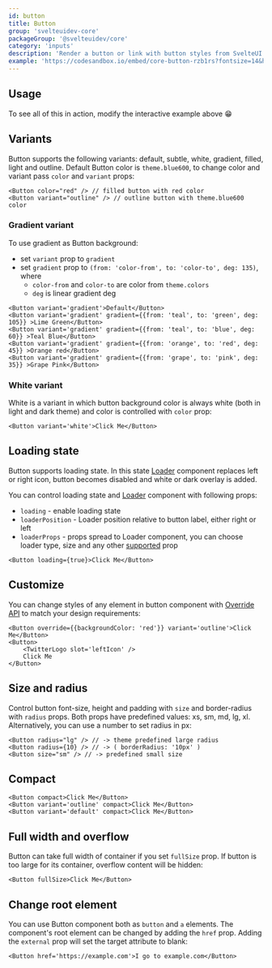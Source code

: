 ```yaml
---
id: button
title: Button
group: 'svelteuidev-core'
packageGroup: '@svelteuidev/core'
category: 'inputs'
description: 'Render a button or link with button styles from SvelteUI theme'
example: 'https://codesandbox.io/embed/core-button-rzb1rs?fontsize=14&hidenavigation=1&module=%2FApp.svelte&theme=dark&view=preview'
---
```


## Usage

To see all of this in action, modify the interactive example above :grin:

## Variants

Button supports the following variants: default, subtle, white, gradient, filled, light and outline. Default Button color is `theme.blue600`, to change color and variant pass `color` and `variant` props:

```tsx
<Button color="red" /> // filled button with red color
<Button variant="outline" /> // outline button with theme.blue600 color
```

### Gradient variant

To use gradient as Button background:

- set `variant` prop to `gradient`
- set `gradient` prop to `(from: 'color-from', to: 'color-to', deg: 135)`, where
  - `color-from` and `color-to` are color from `theme.colors`
  - `deg` is linear gradient deg

```tsx
<Button variant='gradient'>Default</Button>
<Button variant='gradient' gradient={{from: 'teal', to: 'green', deg: 105}} >Lime Green</Button>
<Button variant='gradient' gradient={{from: 'teal', to: 'blue', deg: 60}} >Teal Blue</Button>
<Button variant='gradient' gradient={{from: 'orange', to: 'red', deg: 45}} >Orange red</Button>
<Button variant='gradient' gradient={{from: 'grape', to: 'pink', deg: 35}} >Grape Pink</Button>
```

### White variant

White is a variant in which button background color is always white (both in light and dark theme) and color is controlled with `color` prop:

```tsx
<Button variant='white'>Click Me</Button>
```

## Loading state

Button supports loading state. In this state [Loader](/docs/core/loader) component replaces left or right icon,
button becomes disabled and white or dark overlay is added.

You can control loading state and [Loader](/docs/core/loader) component with following props:

- `loading` - enable loading state
- `loaderPosition` - Loader position relative to button label, either right or left
- `loaderProps` - props spread to Loader component, you can choose loader type, size and any other [supported](/docs/core/loader) prop

```tsx
<Button loading={true}>Click Me</Button>
```

## Customize

You can change styles of any element in button component with [Override API](/theming/override/) to match your design requirements:

```tsx
<Button override={{backgroundColor: 'red'}} variant='outline'>Click Me</Button>
<Button>
    <TwitterLogo slot='leftIcon' />
    Click Me
</Button>
```

## Size and radius

Control button font-size, height and padding with `size` and border-radius with `radius` props.
Both props have predefined values: xs, sm, md, lg, xl.
Alternatively, you can use a number to set radius in px:

```tsx
<Button radius="lg" /> // -> theme predefined large radius
<Button radius={10} /> // -> ( borderRadius: '10px' )
<Button size="sm" /> // -> predefined small size
```

## Compact

```tsx
<Button compact>Click Me</Button>
<Button variant='outline' compact>Click Me</Button>
<Button variant='default' compact>Click Me</Button>
```

## Full width and overflow

Button can take full width of container if you set `fullSize` prop.
If button is too large for its container, overflow content will be hidden:

```tsx
<Button fullSize>Click Me</Button>
```

## Change root element

You can use Button component both as `button` and `a` elements. The component's root element can be changed by adding the `href` prop. Adding the `external` prop will set the target attribute to blank:

```tsx
<Button href='https://example.com'>I go to example.com</Button>
```

